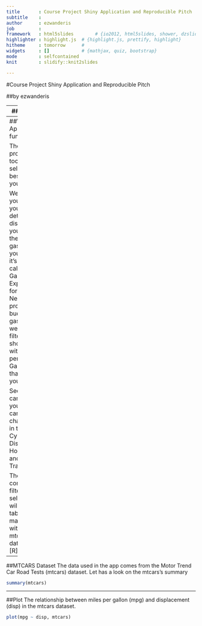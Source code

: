 ```yaml
---
title       : Course Project Shiny Application and Reproducible Pitch
subtitle    : 
author      : ezwanderis
job         : 
framework   : html5slides        # {io2012, html5slides, shower, dzslides, ...}
highlighter : highlight.js  # {highlight.js, prettify, highlight}
hitheme     : tomorrow      # 
widgets     : []            # {mathjax, quiz, bootstrap}
mode        : selfcontained 
knit        : slidify::knit2slides

---
```


#Course Project Shiny Application and Reproducible Pitch

##by ezwanderis

---
##Overview

This slides is a part of a deliverable for the course Developing Data Products as part of the Coursera Data Science Specialization.

The Shiny app is avalilable at: 
https://ezwanderis.shinyapps.io/CarSelection/

Source code for ui.R and server.R files are available on the GitHub repo: https://github.com/ezwanderis/data-product/

---
##Web Application functionality

The sites is providing a tools for to select the best car for your trip.

We required you provide your trip detail like distance of your trip and the price od gasoline in your region, it's needed to calculate the Gasoline Expenditure for each car. Next with provide your budget on gasoline, so we can filtered and show the car with has Miles per Gallon(MPG) that below your budget.

Second, you can choose your desire cars characteristic in term of : Cylinders, Displacement, Horse Power and Transmission.

The result contains filters selected cars will show in a table on the main content with using the mtcars dataset from [R].

---
##MTCARS Dataset
The data used in the app comes from the Motor Trend Car Road Tests (mtcars) dataset. Let has a look on the mtcars's summary
```r
summary(mtcars)
```

---
##Plot
The relationship between miles per gallon (mpg) and displacement (disp) in the mtcars dataset.
```r
plot(mpg ~ disp, mtcars)

```



